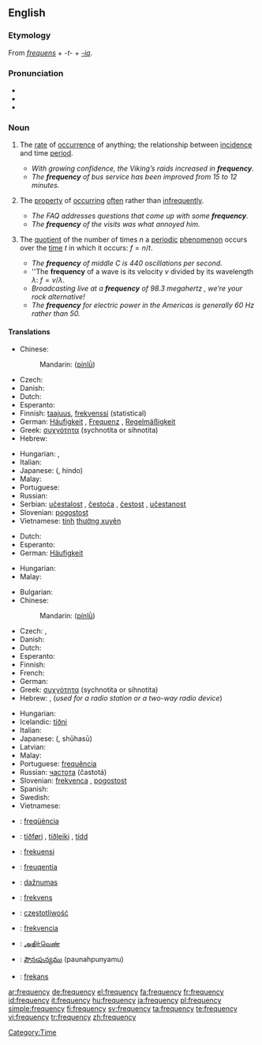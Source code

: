 {{wikipedia|Frequency (disambiguation)}}
==English==

===Etymology===
From {{L.}} ''[[frequens]]'' + ''-t-'' + ''[[-ia]]''.

===Pronunciation===
* {{enPR|frĕʹkwən-sē}}
* {{IPA|/ˈfriːkwənsi/}}
* {{SAMPA|/"fri:kw@nsi/}}

===Noun===
{{en-noun|frequenc|ies}}

# {{uncountable}} The [[rate]] of [[occurrence]] of anything; the relationship between [[incidence]] and time [[period]].
#* ''With growing confidence, the Viking’s raids increased in '''frequency'''.''
#* ''The '''frequency''' of bus service has been improved from 15 to 12 minutes.''
# {{uncountable}} The [[property]] of [[occur]]ring [[often]] rather than [[infrequently]].
#* ''The FAQ addresses questions that come up with some '''frequency'''.''
#* ''The '''frequency''' of the visits was what annoyed him.''
# {{countable}} The [[quotient]] of the number of times <math>n</math> a [[periodic]] [[phenomenon]] occurs over the [[time]] <math>t</math> in which it occurs: <math>f = n / t</math>.
#* ''The '''frequency''' of middle C is 440 oscillations per second.''
#* ''The '''frequency''' of a wave is its velocity <math>v</math> divided by its wavelength <math>\lambda</math>: <math>f = v / \lambda</math>.
#* ''Broadcasting live at a '''frequency''' of 98.3 megahertz<!--fictional station-->, we’re your rock alternative!''
#* ''The '''frequency''' for electric power in the Americas is generally 60 Hz rather than 50.''

====Translations====
{{trans-top|rate of occurrence of anything}}
* Chinese:
*: Mandarin: {{zh-ts|頻率|频率}} ([[pín]][[lǜ]])
* Czech: {{t-|cs|četnost|n}}
* Danish: {{t+|da|hyppighed|n}}
* Dutch: {{t+|nl|frequentie|f}}
* Esperanto: {{t-|eo|ofto|xs=Esperanto}}
* Finnish: [[taajuus]], [[frekvenssi]] (statistical)
* German: [[Häufigkeit]] {{f}}, [[Frequenz]] {{f}}, [[Regelmäßigkeit]] {{f}}
* Greek: [[συχνότητα]] (sychnotita or sihnotita) {{f}}
* Hebrew: {{he-translation|תדירות|tedirút}} {{f}}
{{trans-mid}}
* Hungarian: {{t+|hu|gyakoriság}}, {{t|hu|ismétlődés}}
* Italian: {{t+|it|frequenza|f}}
* Japanese: {{Jpan|[[頻度]]}} ({{Jpan|[[ひんど]]}}, hindo)
* Malay: {{t|ms|kekerapan|xs=Malay}}
* Portuguese: {{t+|pt|frequência|f}}
* Russian: {{t+|ru|частота|f|tr=častotá|sc=Cyrl}}
* Serbian: [[učestalost]] {{f}}, [[čestoća]] {{f}}, [[čestost]] {{f}}, [[učestanost]] {{f}}
* Slovenian: [[pogostost]] {{f}}
* Vietnamese: [[tính]] [[thường xuyên]]
{{trans-bottom}}

{{trans-top|property of occurring often rather than infrequently}}
* Dutch: {{t|nl|regelmaat|m|f}}
* Esperanto: {{t-|eo|ofteco|xs=Esperanto}}
* German: [[Häufigkeit]] {{f}}
{{trans-mid}}
* Hungarian: {{t+|hu|gyakoriság}}
* Malay: {{t|ms|kekerapan|xs=Malay}}
{{trans-bottom}}

{{trans-top|number of occurrences divided by time}}
* Bulgarian: {{t+|bg|честота|f|tr=cestota|sc=Cyrl}}
* Chinese:
*: Mandarin: {{zh-ts|頻率|频率}} ([[pín]][[lǜ]])
* Czech: {{t-|cs|frekvence|f}}, {{t-|cs|kmitočet|m}} {{i|of radio frequency}}
* Danish: {{t-|da|frekvens|n}}
* Dutch: {{t+|nl|frequentie|f}}
* Esperanto: {{t-|eo|frekvenco|xs=Esperanto}}
* Finnish: {{t-|fi|taajuus}}
* French: {{t+|fr|fréquence|f}}
* German: {{t+|de|Frequenz|f}}
* Greek: [[συχνότητα]] (sychnotita or sihnotita) {{f}}
* Hebrew: {{he-translation|תדירות|tedirút}} {{f}}, {{he-translation|תדר|téder}} {{m}} (''used for a radio station or a two-way radio device'')
{{trans-mid}}
* Hungarian: {{t+|hu|frekvencia}}
* Icelandic: [[tíðni]] {{f}}
* Italian: {{t+|it|frequenza|f}}
* Japanese: {{Jpan|[[周波数]]}} ({{Jpan|[[しゅうはすう]]}}, shūhasū)
* Latvian: {{t-|lv|frekvence|f|xs=Latvian}}
* Malay: {{t|ms|frekuensi|xs=Malay}}
* Portuguese: [[frequência]] {{f}}
* Russian: [[частота]] (častotá) {{f}}
* Slovenian: [[frekvenca]] {{f}}, [[pogostost]] {{f}}
* Spanish: {{t+|es|frecuencia|f}}
* Swedish: {{t+|sv|frekvens}}
* Vietnamese: {{t+|vi|tần số|xs=Vietnamese}}
{{trans-bottom}}

{{checktrans-top}}
* {{ttbc|Catalan}}: [[freqüència]] {{f}}
* {{ttbc|Faroese}}: [[tíðføri]] {{n}}, [[tíðleiki]] {{m}}, [[tídd]] {{f}}
* {{ttbc|Indonesian}}: [[frekuensi]]
* {{ttbc|Latin}}: [[freuqentia]] {{f}}
* {{ttbc|Lithuanian}}: [[dažnumas]]
* {{ttbc|Norwegian}}: [[frekvens]]
{{trans-mid}}
* {{ttbc|Polish}}: [[częstotliwość]] {{m}}
* {{ttbc|Slovak}}: [[frekvencia]] {{f}}
* {{ttbc|Tamil}}: [[அதிர்வெண்]]
* {{ttbc|Telugu}}: [[పౌనఃపున్యము]] (paunahpunyamu)
* {{ttbc|Turkish}}: [[frekans]]
{{trans-bottom}}

[[Category:Time]]

[[ar:frequency]]
[[de:frequency]]
[[el:frequency]]
[[fa:frequency]]
[[fr:frequency]]
[[id:frequency]]
[[it:frequency]]
[[hu:frequency]]
[[ja:frequency]]
[[pl:frequency]]
[[simple:frequency]]
[[fi:frequency]]
[[sv:frequency]]
[[ta:frequency]]
[[te:frequency]]
[[vi:frequency]]
[[tr:frequency]]
[[zh:frequency]]